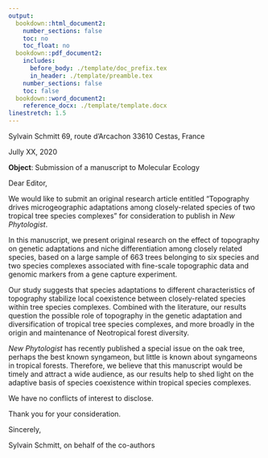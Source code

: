 ```yaml
---
output:
  bookdown::html_document2:
    number_sections: false
    toc: no
    toc_float: no
  bookdown::pdf_document2:
    includes:
      before_body: ./template/doc_prefix.tex
      in_header: ./template/preamble.tex
    number_sections: false
    toc: false
  bookdown::word_document2:
    reference_docx: ./template/template.docx
linestretch: 1.5
---
```


<!-- Authors should include answers to the following questions (max. 50 words per question) in a covering letter, to help the Editors decide whether to send the manuscript for peer review: -->

<!-- * What hypotheses or questions does this work address? -->
<!-- * How does this work advance our current understanding of plant science? -->
<!-- * Why is this work important and timely? -->

Sylvain Schmitt
69, route d’Arcachon
33610 Cestas, France

Jully XX, 2020

**Object**: Submission of a manuscript to Molecular Ecology

Dear Editor,

We would like to submit an original research article entitled “Topography drives microgeographic adaptations among closely-related species of two tropical tree species complexes” for consideration to publish in *New Phytologist*.

In this manuscript, we present original research on the effect of topography on genetic adaptations and niche differentiation among closely related species, based on a large sample of 663 trees belonging to six species and two species complexes associated with fine-scale topographic data and genomic markers from a gene capture experiment.

Our study suggests that species adaptations to different characteristics of topography stabilize local coexistence between closely-related species within tree species complexes. Combined with the literature, our results question the possible role of topography in the genetic adaptation and diversification of tropical tree species complexes, and more broadly in the origin and maintenance of Neotropical forest diversity.

*New Phytologist* has recently published a special issue on the oak tree, perhaps the best known syngameon, but little is known about syngameons in tropical forests. Therefore, we believe that this manuscript would be timely and attract a wide audience, as our results help to shed light on the adaptive basis of species coexistence within tropical species complexes.

We have no conflicts of interest to disclose. 

Thank you for your consideration.

Sincerely,

Sylvain Schmitt,
on behalf of the co-authors

